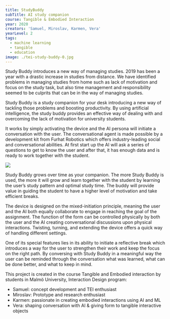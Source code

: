 ---
title: StudyBuddy
subTitle: AI study companion
course: Tangible & Embodied Interaction
year: 2020
creators: 'Samuel, Miroslav, Karmen, Vera'
yearLevel: 2
tags:
  - machine learning
  - tangible
  - education
image: ./tei-study-buddy-0.jpg
---

<MauVideo id="0_8zd6wms6" />

Study Buddy introduces a new way of managing studies. 2019 has been a year with a drastic increase in studies from distance. We have identified problems in managing studies from home such as lack of motivation and focus on the study task, but also time management and responsibility seemed to be culprits that can be in the way of managing studies.

Study Buddy is a study companion for your desk introducing a new way of tackling those problems and boosting productivity. By using artificial intelligence, the study buddy provides an effective way of dealing with and overcoming the lack of motivation for university students. 

It works by simply activating the device and the AI persona will initiate a conversation with the user. The conversational agent is made possible by a development kit from Furhat Robotics which offers industry-leading social and conversational abilities. At first start up the AI will ask a series of questions to get to know the user and after that, it has enough data and is ready to work together with the student. 

![](./tei-study-buddy-1.jpg)

Study Buddy grows over time as your companion. The more Study Buddy is used, the more it will grow and learn together with the student by learning the user’s study pattern and optimal study time. The buddy will provide value in guiding the student to have a higher level of motivation and take efficient breaks.

The device is designed on the mixed-initiation principle, meaning the user and the AI both equally collaborate to engage in reaching the goal of the assignment. The function of the form can be controlled physically by both the user and the AI creating conversational discussions upon physical interactions. Twisting, turning, and extending the device offers a quick way of handling different settings. 

One of its special features lies in its ability to initiate a reflective break which introduces a way for the user to strengthen their work and keep the focus on the right path. By conversing with Study Buddy in a meaningful way the user can be reminded through the conversation what was learned, what can be done better, and what to keep in mind. 

This project is created in the course Tangible and Embodied interaction by students in Malmö University, Interaction Design program:
* Samuel: concept development and TEI enthusiast
* Miroslav: Prototype and research enthusiast
* Karmen: passionate in creating embodied interactions using AI and ML    
* Vera: shaping conversation with AI & giving form to tangible interactive objects




